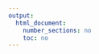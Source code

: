 ```yaml
---
output:
  html_document:
    number_sections: no
    toc: no
---	
```


<style>
<!-- pre.bash { -->
<!--  background-color: black; -->
<!--  color: #9ea1a3; -->
<!--  font-family: Consolas,Monaco,Lucida Console,Liberation Mono,DejaVu Sans Mono,Bitstream Vera Sans Mono,Courier New, monospace; -->
<!-- } -->
<!-- pre.grey { -->
<!--  background-color: white; -->
<!--  border-style: solid; -->
<!--  border-color: #8b8d8f; -->
<!--  color: #8b8d8f; -->
<!--  font-family: Consolas,Monaco,Lucida Console,Liberation Mono,DejaVu Sans Mono,Bitstream Vera Sans Mono,Courier New, monospace; -->
<!-- } -->
.zoom p {
width:600px;
margin-left: auto;
margin-right: auto;
}
.zoom p:hover {
width:1200px;
position: relative;
z-index: 10;
}
</style>

<br/><br/>


<!-- ## FATE -->

<br/>



<!-- <div class="zoom"> -->
<!-- <p><img src="pictures/graph_FATE.png" alt="FATE"></img></p> -->
<!-- </div> -->

